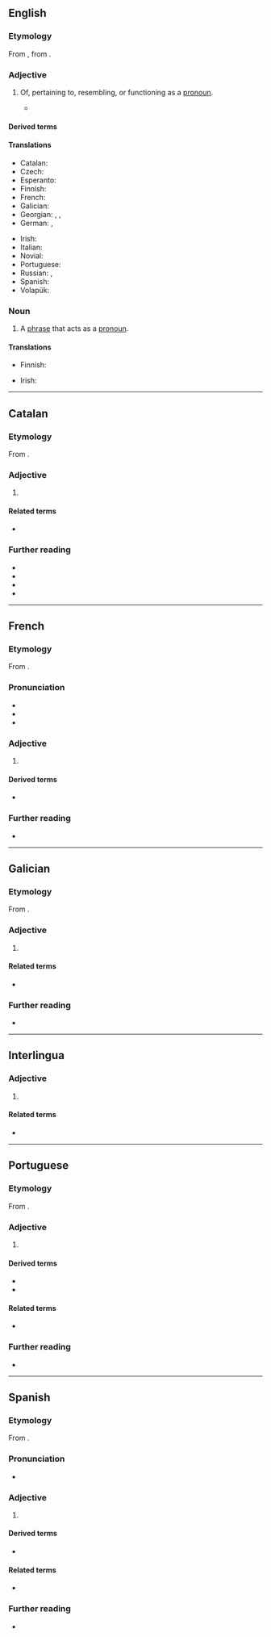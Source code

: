 ==English==

===Etymology===
From {{der|en|LL.|prōnōminālis}}, from {{der|en|la|pronomen|prōnōmen, prōnōminis}}.

===Adjective===
{{en-adj}}

# {{lb|en|linguistics|grammar}} Of, pertaining to, resembling, or functioning as a [[pronoun]].
#* {{quote-journal|1=en|year=2014|author=James Lambert|title=Diachronic stability in Indian English lexis|journal=World Englishes|page=120|text=Neither of these '''pronominal''' compounds was found in current sources.}}

====Derived terms====
{{der4|en|pronominal adverb|pronominal verb|pronominalize|pronominally}}

====Translations====
{{trans-top|of a pronoun}}
* Catalan: {{t|ca|pronominal}}
* Czech: {{t|cs|zájmenný}}
* Esperanto: {{t|eo|pronoma}}
* Finnish: {{t|fi|pronominaalinen}}
* French: {{t+|fr|pronominal}}
* Galician: {{t|gl|pronominal}}
* Georgian: {{t|ka|ნაცვალსახელური}}, {{t|ka|ნაცვალსახელითი}}, {{t|ka|ნაცვალსახელის}}
* German: {{t|de|fürwörtlich}}, {{qualifier|linguistics}} {{t|de|pronominal}}
{{trans-mid}}
* Irish: {{t|ga|forainmneach}}
* Italian: {{t+|it|pronominale}}
* Novial: {{t|nov|pronominal}}
* Portuguese: {{t|pt|pronominal}}
* Russian: {{t+|ru|местоиме́нный}}, {{t|ru|местоимённый}}
* Spanish: {{t+|es|pronominal}}
* Volapük: {{t|vo|pönopik}}
{{trans-bottom}}

===Noun===
{{en-noun}}

# {{lb|en|grammar}} A [[phrase]] that acts as a [[pronoun]].

====Translations====
{{trans-top|type of phrase}}
* Finnish: {{t|fi|pronominaali}}
{{trans-mid}}
* Irish: {{t|ga|forainmneach|m}}
{{trans-bottom}}

----

==Catalan==

===Etymology===
From {{der|ca|LL.|prōnōminālis}}.

===Adjective===
{{ca-adj|mf}}

# {{lb|ca|grammar}} {{l|en|pronominal}}

====Related terms====
* {{l|ca|pronom}}

===Further reading===
* {{R:IEC2}}
* {{R:GDLC}}
* {{R:DNV}}
* {{R:DCVB}}

----

==French==

===Etymology===
From {{der|fr|LL.|prōnōminālis}}.

===Pronunciation===
* {{fr-IPA}}
* {{homophones|fr|pronominale|pronominales}}
* {{audio|fr|LL-Q150 (fra)-DSwissK-pronominal.wav|Audio}}

===Adjective===
{{fr-adj}}

# {{l|en|pronominal}}

====Derived terms====
* {{l|fr|verbe pronominal}}

===Further reading===
* {{R:TLFi}}

----

==Galician==

===Etymology===
From {{der|gl|LL.|prōnōminālis}}.

===Adjective===
{{gl-adj|pl=pronominais}}

# {{lb|gl|grammar}} {{l|en|pronominal}}

====Related terms====
* {{l|gl|pronome}}

===Further reading===
* {{R:DRAG}}

----

==Interlingua==

===Adjective===
{{ia-adj|-}}

# {{l|en|pronominal}}

====Related terms====
* {{l|ia|pronomine}}

----

==Portuguese==

===Etymology===
From {{der|pt|LL.|prōnōminālis}}.

===Adjective===
{{pt-adj|pronomina|l|comp=no}}

# {{lb|pt|grammar}} {{l|en|pronominal}}

====Derived terms====
* {{l|pt|pronominalidade}}
* {{l|pt|pronominalizar}}

====Related terms====
* {{l|pt|pronome}}

===Further reading===
* {{R:Priberam}}

----

==Spanish==

===Etymology===
From {{der|es|LL.|prōnōminālis}}.

===Pronunciation===
* {{es-IPA}}

===Adjective===
{{es-adj|pl=pronominales}}

# {{l|en|pronominal}}

====Derived terms====
* {{l|es|verbo pronominal}}

====Related terms====
* {{l|es|pronombre}}

===Further reading===
* {{R:DRAE}}